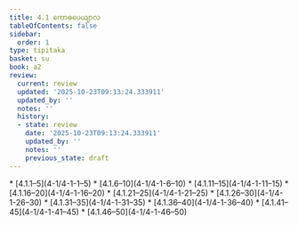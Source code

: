 ```yaml
---
title: 4.1 ကောဓပေယျာလ
tableOfContents: false
sidebar:
  order: 1
type: tipitaka
basket: su
book: a2
review:
  current: review
  updated: '2025-10-23T09:13:24.333911'
  updated_by: ''
  notes: ''
  history:
  - state: review
    date: '2025-10-23T09:13:24.333911'
    updated_by: ''
    notes: ''
    previous_state: draft
---
```



<ReviewStatus review={frontmatter.review} showDetails={true} />

<HypothesisAnnotation frontmatter={frontmatter} />

<DynamicBreadcrumb />



<TableOfContents book="a2" section="4.1">
* [4.1.1–5](4-1/4-1-1–5)
* [4.1.6–10](4-1/4-1-6–10)
* [4.1.11–15](4-1/4-1-11–15)
* [4.1.16–20](4-1/4-1-16–20)
* [4.1.21–25](4-1/4-1-21–25)
* [4.1.26–30](4-1/4-1-26–30)
* [4.1.31–35](4-1/4-1-31–35)
* [4.1.36–40](4-1/4-1-36–40)
* [4.1.41–45](4-1/4-1-41–45)
* [4.1.46–50](4-1/4-1-46–50)
</TableOfContents>